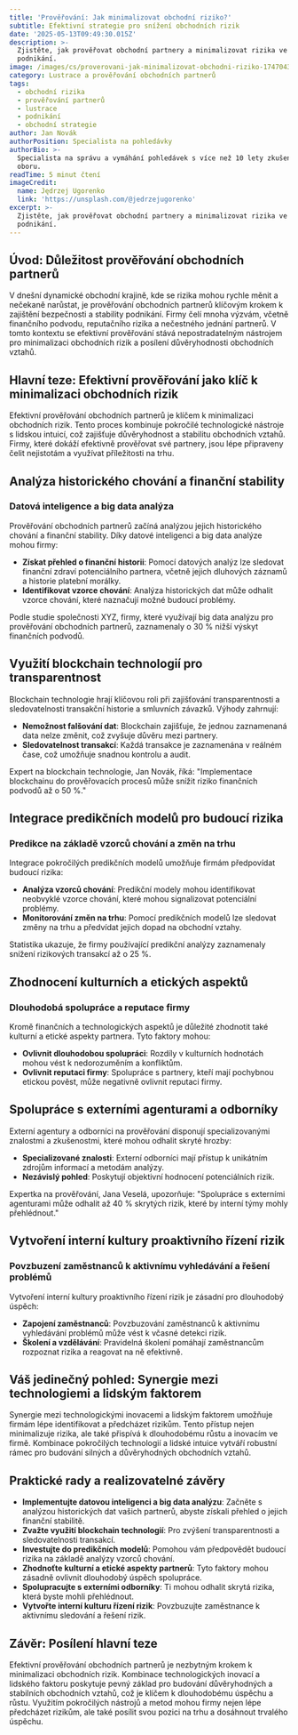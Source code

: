 ```yaml
---
title: 'Prověřování: Jak minimalizovat obchodní riziko?'
subtitle: Efektivní strategie pro snížení obchodních rizik
date: '2025-05-13T09:49:30.015Z'
description: >-
  Zjistěte, jak prověřovat obchodní partnery a minimalizovat rizika ve vašem
  podnikání.
image: /images/cs/proverovani-jak-minimalizovat-obchodni-riziko-1747043369562.jpg
category: Lustrace a prověřování obchodních partnerů
tags:
  - obchodní rizika
  - prověřování partnerů
  - lustrace
  - podnikání
  - obchodní strategie
author: Jan Novák
authorPosition: Specialista na pohledávky
authorBio: >-
  Specialista na správu a vymáhání pohledávek s více než 10 lety zkušeností v
  oboru.
readTime: 5 minut čtení
imageCredit:
  name: Jędrzej Ugorenko
  link: 'https://unsplash.com/@jedrzejugorenko'
excerpt: >-
  Zjistěte, jak prověřovat obchodní partnery a minimalizovat rizika ve vašem
  podnikání.
---
```

## Úvod: Důležitost prověřování obchodních partnerů

V dnešní dynamické obchodní krajině, kde se rizika mohou rychle měnit a nečekaně narůstat, je prověřování obchodních partnerů klíčovým krokem k zajištění bezpečnosti a stability podnikání. Firmy čelí mnoha výzvám, včetně finančního podvodu, reputačního rizika a nečestného jednání partnerů. V tomto kontextu se efektivní prověřování stává nepostradatelným nástrojem pro minimalizaci obchodních rizik a posílení důvěryhodnosti obchodních vztahů.

## Hlavní teze: Efektivní prověřování jako klíč k minimalizaci obchodních rizik

Efektivní prověřování obchodních partnerů je klíčem k minimalizaci obchodních rizik. Tento proces kombinuje pokročilé technologické nástroje s lidskou intuicí, což zajišťuje důvěryhodnost a stabilitu obchodních vztahů. Firmy, které dokáží efektivně prověřovat své partnery, jsou lépe připraveny čelit nejistotám a využívat příležitosti na trhu.

## Analýza historického chování a finanční stability

### Datová inteligence a big data analýza

Prověřování obchodních partnerů začíná analýzou jejich historického chování a finanční stability. Díky datové inteligenci a big data analýze mohou firmy:

- **Získat přehled o finanční historii**: Pomocí datových analýz lze sledovat finanční zdraví potenciálního partnera, včetně jejich dluhových záznamů a historie platební morálky.
- **Identifikovat vzorce chování**: Analýza historických dat může odhalit vzorce chování, které naznačují možné budoucí problémy.

Podle studie společnosti XYZ, firmy, které využívají big data analýzu pro prověřování obchodních partnerů, zaznamenaly o 30 % nižší výskyt finančních podvodů.

## Využití blockchain technologií pro transparentnost

Blockchain technologie hrají klíčovou roli při zajišťování transparentnosti a sledovatelnosti transakční historie a smluvních závazků. Výhody zahrnují:

- **Nemožnost falšování dat**: Blockchain zajišťuje, že jednou zaznamenaná data nelze změnit, což zvyšuje důvěru mezi partnery.
- **Sledovatelnost transakcí**: Každá transakce je zaznamenána v reálném čase, což umožňuje snadnou kontrolu a audit.

Expert na blockchain technologie, Jan Novák, říká: "Implementace blockchainu do prověřovacích procesů může snížit riziko finančních podvodů až o 50 %."

## Integrace predikčních modelů pro budoucí rizika

### Predikce na základě vzorců chování a změn na trhu

Integrace pokročilých predikčních modelů umožňuje firmám předpovídat budoucí rizika:

- **Analýza vzorců chování**: Predikční modely mohou identifikovat neobvyklé vzorce chování, které mohou signalizovat potenciální problémy.
- **Monitorování změn na trhu**: Pomocí predikčních modelů lze sledovat změny na trhu a předvídat jejich dopad na obchodní vztahy.

Statistika ukazuje, že firmy používající predikční analýzy zaznamenaly snížení rizikových transakcí až o 25 %.

## Zhodnocení kulturních a etických aspektů

### Dlouhodobá spolupráce a reputace firmy

Kromě finančních a technologických aspektů je důležité zhodnotit také kulturní a etické aspekty partnera. Tyto faktory mohou:

- **Ovlivnit dlouhodobou spolupráci**: Rozdíly v kulturních hodnotách mohou vést k nedorozuměním a konfliktům.
- **Ovlivnit reputaci firmy**: Spolupráce s partnery, kteří mají pochybnou etickou pověst, může negativně ovlivnit reputaci firmy.

## Spolupráce s externími agenturami a odborníky

Externí agentury a odborníci na prověřování disponují specializovanými znalostmi a zkušenostmi, které mohou odhalit skryté hrozby:

- **Specializované znalosti**: Externí odborníci mají přístup k unikátním zdrojům informací a metodám analýzy.
- **Nezávislý pohled**: Poskytují objektivní hodnocení potenciálních rizik.

Expertka na prověřování, Jana Veselá, upozorňuje: "Spolupráce s externími agenturami může odhalit až 40 % skrytých rizik, které by interní týmy mohly přehlédnout."

## Vytvoření interní kultury proaktivního řízení rizik

### Povzbuzení zaměstnanců k aktivnímu vyhledávání a řešení problémů

Vytvoření interní kultury proaktivního řízení rizik je zásadní pro dlouhodobý úspěch:

- **Zapojení zaměstnanců**: Povzbuzování zaměstnanců k aktivnímu vyhledávání problémů může vést k včasné detekci rizik.
- **Školení a vzdělávání**: Pravidelná školení pomáhají zaměstnancům rozpoznat rizika a reagovat na ně efektivně.

## Váš jedinečný pohled: Synergie mezi technologiemi a lidským faktorem

Synergie mezi technologickými inovacemi a lidským faktorem umožňuje firmám lépe identifikovat a předcházet rizikům. Tento přístup nejen minimalizuje rizika, ale také přispívá k dlouhodobému růstu a inovacím ve firmě. Kombinace pokročilých technologií a lidské intuice vytváří robustní rámec pro budování silných a důvěryhodných obchodních vztahů.

## Praktické rady a realizovatelné závěry

- **Implementujte datovou inteligenci a big data analýzu**: Začněte s analýzou historických dat vašich partnerů, abyste získali přehled o jejich finanční stabilitě.
- **Zvažte využití blockchain technologií**: Pro zvýšení transparentnosti a sledovatelnosti transakcí.
- **Investujte do predikčních modelů**: Pomohou vám předpovědět budoucí rizika na základě analýzy vzorců chování.
- **Zhodnoťte kulturní a etické aspekty partnerů**: Tyto faktory mohou zásadně ovlivnit dlouhodobý úspěch spolupráce.
- **Spolupracujte s externími odborníky**: Ti mohou odhalit skrytá rizika, která byste mohli přehlédnout.
- **Vytvořte interní kulturu řízení rizik**: Povzbuzujte zaměstnance k aktivnímu sledování a řešení rizik.

## Závěr: Posílení hlavní teze

Efektivní prověřování obchodních partnerů je nezbytným krokem k minimalizaci obchodních rizik. Kombinace technologických inovací a lidského faktoru poskytuje pevný základ pro budování důvěryhodných a stabilních obchodních vztahů, což je klíčem k dlouhodobému úspěchu a růstu. Využitím pokročilých nástrojů a metod mohou firmy nejen lépe předcházet rizikům, ale také posílit svou pozici na trhu a dosáhnout trvalého úspěchu.
